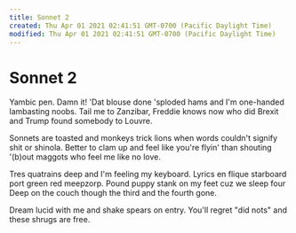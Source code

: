 ```yaml
---
title: Sonnet 2
created: Thu Apr 01 2021 02:41:51 GMT-0700 (Pacific Daylight Time)
modified: Thu Apr 01 2021 02:41:51 GMT-0700 (Pacific Daylight Time)
---
```

# Sonnet 2

Yambic pen. Damn it! 'Dat blouse done 'sploded
hams and I'm one-handed lambasting noobs.
Tail me to Zanzibar, Freddie knows now who did
Brexit and Trump found somebody to Louvre.

Sonnets are toasted and monkeys trick lions
when words couldn't signify shit or shinola.
Better to clam up and feel like you're flyin'
than shouting '(b)out maggots who feel me like no love.

Tres quatrains deep and I'm feeling my keyboard.
Lyrics en flique starboard port green red meepzorp.
Pound puppy stank on my feet cuz we sleep four
Deep on the couch though the third and the fourth gone.

Dream lucid with me and shake spears on entry.
You'll regret "did nots" and these shrugs are free.